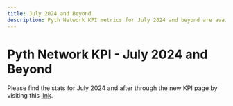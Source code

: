 ```yaml
---
title: July 2024 and Beyond
description: Pyth Network KPI metrics for July 2024 and beyond are available through the new KPI dashboard.
---
```


# Pyth Network KPI - July 2024 and Beyond

Please find the stats for July 2024 and after through the new KPI page by visiting this [link](https://kpi.pyth.network/).
